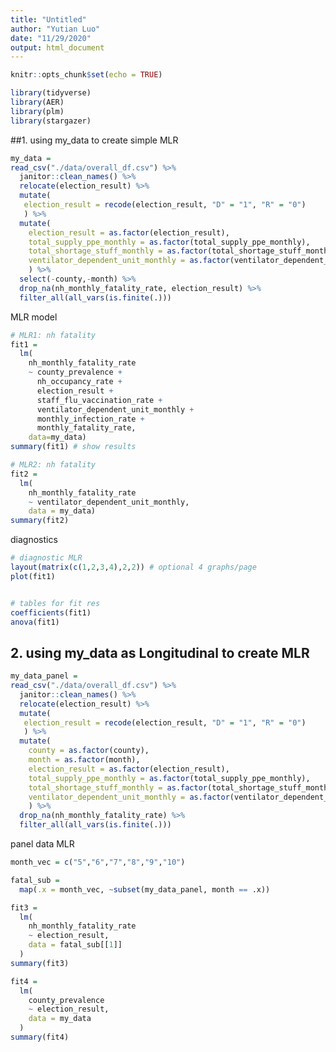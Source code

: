 ```yaml
---
title: "Untitled"
author: "Yutian Luo"
date: "11/29/2020"
output: html_document
---
```


```r
knitr::opts_chunk$set(echo = TRUE)

library(tidyverse)
library(AER)
library(plm)
library(stargazer)
```

##1. using my_data to create simple MLR

```r

my_data =
read_csv("./data/overall_df.csv") %>%
  janitor::clean_names() %>% 
  relocate(election_result) %>% 
  mutate(
   election_result = recode(election_result, "D" = "1", "R" = "0")
   ) %>% 
  mutate(
    election_result = as.factor(election_result),
    total_supply_ppe_monthly = as.factor(total_supply_ppe_monthly),
    total_shortage_stuff_monthly = as.factor(total_shortage_stuff_monthly),
    ventilator_dependent_unit_monthly = as.factor(ventilator_dependent_unit_monthly)
    ) %>% 
  select(-county,-month) %>% 
  drop_na(nh_monthly_fatality_rate, election_result) %>% 
  filter_all(all_vars(is.finite(.)))

```


MLR model

```r

# MLR1: nh fatality
fit1 = 
  lm(
    nh_monthly_fatality_rate 
    ~ county_prevalence + 
      nh_occupancy_rate + 
      election_result + 
      staff_flu_vaccination_rate + 
      ventilator_dependent_unit_monthly + 
      monthly_infection_rate +
      monthly_fatality_rate, 
    data=my_data)
summary(fit1) # show results

# MLR2: nh fatality
fit2 = 
  lm(
    nh_monthly_fatality_rate
    ~ ventilator_dependent_unit_monthly,
    data = my_data)
summary(fit2)

```

diagnostics

```r

# diagnostic MLR
layout(matrix(c(1,2,3,4),2,2)) # optional 4 graphs/page 
plot(fit1)


# tables for fit res
coefficients(fit1)
anova(fit1)

```



## 2. using my_data as Longitudinal to create MLR

```r

my_data_panel =
read_csv("./data/overall_df.csv") %>%
  janitor::clean_names() %>% 
  relocate(election_result) %>% 
  mutate(
   election_result = recode(election_result, "D" = "1", "R" = "0")
   ) %>% 
  mutate(
    county = as.factor(county),
    month = as.factor(month),
    election_result = as.factor(election_result),
    total_supply_ppe_monthly = as.factor(total_supply_ppe_monthly),
    total_shortage_stuff_monthly = as.factor(total_shortage_stuff_monthly),
    ventilator_dependent_unit_monthly = as.factor(ventilator_dependent_unit_monthly)
    ) %>% 
  drop_na(nh_monthly_fatality_rate) %>% 
  filter_all(all_vars(is.finite(.)))
```


panel data MLR

```r

month_vec = c("5","6","7","8","9","10")

fatal_sub = 
  map(.x = month_vec, ~subset(my_data_panel, month == .x))

fit3 = 
  lm(
    nh_monthly_fatality_rate
    ~ election_result,
    data = fatal_sub[[1]]
  )
summary(fit3)

```



```r
fit4 = 
  lm(
    county_prevalence
    ~ election_result,
    data = my_data
  )
summary(fit4)
```


